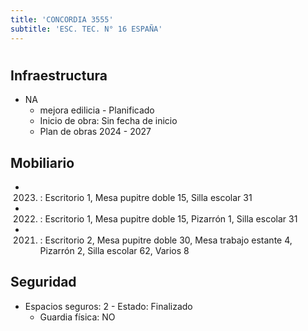 ```yaml
---
title: 'CONCORDIA 3555'
subtitle: 'ESC. TEC. N° 16 ESPAÑA'
---
```


#
## Infraestructura

* NA 
    + mejora edilicia - Planificado 
    + Inicio de obra: Sin fecha de inicio 
    + Plan de obras 2024 - 2027 






## Mobiliario

*  (2023) : Escritorio 1, Mesa pupitre doble 15, Silla escolar 31 

*  (2022) : Escritorio 1, Mesa pupitre doble 15, Pizarrón 1, Silla escolar 31 

*  (2021) : Escritorio 2, Mesa pupitre doble 30, Mesa trabajo estante 4, Pizarrón 2, Silla escolar 62, Varios 8 





## Seguridad

*  Espacios seguros: 2 - Estado: Finalizado 
    + Guardia física: NO



